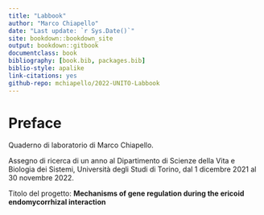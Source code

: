 ```yaml
--- 
title: "Labbook"
author: "Marco Chiapello"
date: "Last update: `r Sys.Date()`"
site: bookdown::bookdown_site
output: bookdown::gitbook
documentclass: book
bibliography: [book.bib, packages.bib]
biblio-style: apalike
link-citations: yes
github-repo: mchiapello/2022-UNITO-Labbook
---
```


# Preface

Quaderno di laboratorio di Marco Chiapello.

Assegno di ricerca di un anno al Dipartimento di Scienze della Vita e Biologia dei Sistemi, Università degli Studi di Torino, dal 1 dicembre 2021 al 30 novembre 2022.

Titolo del progetto: **Mechanisms of gene regulation during the ericoid endomycorrhizal interaction**


